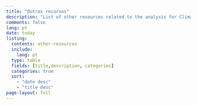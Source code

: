 ```yaml
---
title: "Outros recursos"
description: "List of other resources related to the analysis for Climate Change, Decent Work and Workers Health"
comments: false
lang: pt
date: today
listing:
  contents: other-resources
  include:
    lang: pt
  type: table
  fields: [title,description, categories]
  categories: true
  sort:
    - "date desc"
    - "title desc"
page-layout: full    
---
```

